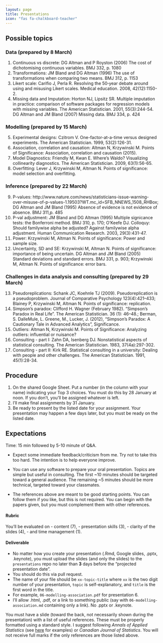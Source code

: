 ```yaml
---
layout: page
title: Presentations
icon: "fas fa-chalkboard-teacher"
---
```


## Possible topics

### Data (prepared by 8 March)

1. Continuous vs discrete: DG Altman and P Royston (2006) The cost of dichotomising continuous variables. BMJ 332, p. 1080
1. Transformations: JM Bland and DG Altman (1996) The use of transformations when comparing two means. BMJ 312, p. 1153
1. Likert scale: Carifio J, Perla R. Resolving the 50‐year debate around using and misusing Likert scales. Medical education. 2008, 42(12):1150-2.
1. Missing data and Imputation: Horton NJ, Lipsitz SR. Multiple imputation in practice: comparison of software packages for regression models with missing variables. The American Statistician. 2001, 55(3):244-54. DG Altman and JM Bland (2007) Missing data. BMJ 334, p. 424

### Modelling (prepared by 15 March)

5. Experimental designs: Czitrom V. One-factor-at-a-time versus designed experiments. The American Statistician. 1999, 53(2):126-31.
6. Association, correlation and causation: Altman N, Krzywinski M. Points of Significance: Association, correlation and causation (2015).
7. Model Diagnostics: Friendly M, Kwan E. Where's Waldo? Visualizing collinearity diagnostics. The American Statistician. 2009, 63(1):56-65.
8. Overfitting: Lever J, Krzywinski M, Altman N. Points of significance: model selection and overfitting.


### Inference (prepared by 22 March)

9. P-values: http://www.nature.com/news/statisticians-issue-warning-over-misuse-of-p-values-1.19503?WT.mc_id=SFB_NNEWS_1508_RHBox; DG Altman and JM Bland (1995) Absence of evidence is not evidence of absence. BMJ 311,p. 485
10. P-val adjustment: JM Bland and DG Altman (1995) Multiple signicance tests: the Bonferroni method. BMJ 310, p. 170; O'Keefe DJ. Colloquy: Should familywise alpha be adjusted? Against familywise alpha adjustment. Human Communication Research. 2003, 29(3):431-47.
11. Power: Krzywinski M, Altman N. Points of significance: Power and sample size.
12. Uncertainty, SD and SE: Krzywinski M, Altman N. Points of significance: importance of being uncertain. DG Altman and JM Bland (2005) Standard deviations and standard errors. BMJ 331, p. 903; Krzywinski M, Altman N. Points of significance: error bars.

### Challenges in data analysis and consulting (prepared by 29 March)

13. Pseudoreplications: Schank JC, Koehnle TJ (2009). Pseudoreplication is a pseudoproblem. Journal of Comparative Psychology 123(4):421–433; Blainey P, Krzywinski M, Altman N. Points of significance: replication.
14. Simpson's paradox: Clifford H. Wagner (February 1982). "Simpson's Paradox in Real Life". The American Statistician. 36 (1): 46–48.; Berman, S. DalleMule, L. Greene, M., Lucker, J. (2012), "Simpson’s Paradox: A Cautionary Tale in Advanced Analytics", Significance.
15. Outliers: Altman N, Krzywinski M. Points of Significance: Analyzing outliers: influential or nuisance?
16. Consulting - part I: Zahn DA, Isenberg DJ. Nonstatistical aspects of statistical consulting. The American Statistician. 1983, 37(4a):297-302. 
17. Consulting - part II: Kirk RE. Statistical consulting in a university: Dealing with people and other challenges. The American Statistician. 1991, 45(1):28-34.

## Procedure

1. On the shared Google Sheet. Put a number (in the column with your name) indicating your Top 3 choices. You must do this by 28 January at noon. If you don't, you'll be assigned whatever is left.
2. I'll make final assignments by 31 January.
3. Be ready to present by the listed date for your assignment. Your presentation may happen a few days later, but you must be ready on the listed date.

## Expectations

Time: 15 min followed by 5-10 minute of Q&A. 

* Expect some immediate feedback/criticism from me. Try not to take this too hard. The intention is to help everyone improve.

* You can use any software to prepare your oral presentation. Topics are simple but useful in consulting. The first ~10 minutes should be targeted toward a general audience. The remaining ~5 minutes should be more technical, targeted toward your classmates. 

* The references above are meant to be good starting points. You can follow them if you like, but this is not required. You can begin with the papers given, but you must complement them with other references.

#### Rubric

You'll be evaluated on 
- content (7),
- presentation skills (3),
- clarity of the slides (4), 
- and time management (1).

#### Deliverable

* No matter how you create your presentation (.Rmd, Google slides, .pptx, .keynote), you must upload the slides (and only the slides) to the `presentations` repo no later than **3** days before the "projected presentation date". 
* You should do this via pull request. 
* The name of your file should be `xx-topic-title` where `xx` is the two digit number of your presentation, `topic` is self-explanatory, and `title` is the first word in the title. 
* For example, `06-modelling-association.pdf` for presentation 6.  
* I'll allow .html, .pdf, or a link to something public (say with `06-modelling-association.md` containing only a link). No .pptx or .keynote.

You must have a slide (toward the back, not necessarily shown during the presentation) with a list of useful references. These must be properly formatted using a standard style. I suggest following _Annals of Applied Statistics_ (see [here](https://imstat.org/journals-and-publications/annals-of-applied-statistics/annals-of-applied-statistics-next-issues/) for examples) or _Canadian Journal of Statistics_. You will not receive full marks if the only references are those listed above.
